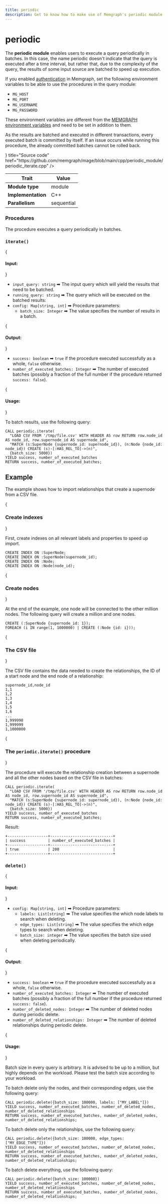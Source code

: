 ```yaml
---
title: periodic
description: Get to know how to make use of Memgraph's periodic module to execute a query periodically in batches. Take your graphs to the next level with our documentation and tutorials. 
---
```



# periodic

The **periodic module** enables users to execute a query periodically in
batches. In this case, the name periodic doesn't indicate that the query is
executed after a time interval, but rather that, due to the complexity of the
query, the results of some input source are batched to speed up execution.

<Callout type="info">

If you enabled [authentication](/configuration/security#creating-users) in
Memgraph, set the following environment variables to be able to use the
procedures in the query module: 

- `MG_HOST`
- `MG_PORT`
- `MG_USERNAME`
- `MG_PASSWORD`

These environment variables are different from the [MEMGRAPH environment
variables](/configuration/configuration-settings#environment-variables) and need
to be set in addition to them. 

</Callout>

<Callout type="warning">

As the results are batched and executed in different transactions, every
executed batch is committed by itself. If an issue occurs while running this
procedure, the already committed batches cannot be rolled back.

</Callout>

<Cards>
  <Card
    icon={<GitHub />}
    title="Source code"
    href="https://github.com/memgraph/mage/blob/main/cpp/periodic_module/periodic_iterate.cpp"
  />
</Cards>

| Trait               | Value            |
| ------------------- | ---------------- |
| **Module type**     | module           |
| **Implementation**  | C++              |
| **Parallelism**     | sequential       |

### Procedures

The procedure executes a query periodically in batches.

### `iterate()`

{<h4> Input: </h4>}

- `input_query: string` ➡ The input query which will yield the results that need to be batched.
- `running_query: string` ➡ The query which will be executed on the batched results:
- `config: Map[string, int]` ➡ Procedure parameters:
  - `batch_size: Integer` ➡ The value specifies the number of results in a batch.

{<h4> Output: </h4>}

- `success: boolean` ➡ `true` if the procedure executed successfully as a whole, `false` otherwise.
- `number_of_executed_batches: Integer` ➡ The number of executed batches (possibly a fraction of the full number if the procedure returned `success: false`).

{<h4> Usage: </h4>}

To batch results, use the following query:

```cypher
CALL periodic.iterate(
  "LOAD CSV FROM '/tmp/file.csv' WITH HEADER AS row RETURN row.node_id AS node_id, row.supernode_id AS supernode_id", 
  "MATCH (s:SuperNode {supernode_id: supernode_id}), (n:Node {node_id: node_id}) CREATE (s)-[:HAS_REL_TO]->(n)", 
  {batch_size: 5000}) 
YIELD success, number_of_executed_batches
RETURN success, number_of_executed_batches;
```

## Example

The example shows how to import relationships that create a supernode from a CSV
file.

<Steps>

{<h3> Create indexes </h3>} 

First, create indexes on all relevant labels and properties to speed up import.

```cypher
CREATE INDEX ON :SuperNode;
CREATE INDEX ON :SuperNode(supernode_id);
CREATE INDEX ON :Node;
CREATE INDEX ON :Node(node_id);
```

{<h3> Create nodes </h3>} 

At the end of the example, one node will be connected to the other million
nodes. The following query will create a million and one nodes.

```
CREATE (:SuperNode {supernode_id: 1});
FOREACH (i IN range(1, 1000000) | CREATE (:Node {id: i}));
```

{<h3> The CSV file </h3>} 

The CSV file contains the data needed to create the relationships, the ID of a
start node and the end node of a relationship:

```cypher
supernode_id,node_id
1,1
1,2
1,3
1,4
1,5
1,6
...
1,999998
1,999999
1,1000000
```

{<h3> The `periodic.iterate()` procedure </h3>} 

The procedure will execute the relationship creation between a supernode and all
the other nodes based on the CSV file in batches:

```cypher
CALL periodic.iterate(
  "LOAD CSV FROM '/tmp/file.csv' WITH HEADER AS row RETURN row.node_id AS node_id, row.supernode_id AS supernode_id",
  "MATCH (s:SuperNode {supernode_id: supernode_id}), (n:Node {node_id: node_id}) CREATE (s)-[:HAS_REL_TO]->(n)",
  {batch_size: 5000})
YIELD success, number_of_executed_batches
RETURN success, number_of_executed_batches;
```

Result: 

```plaintext
+------------------+----------------------------+
| success          | number_of_executed_batches |
+------------------+----------------------------+
| true             | 200                        |
+------------------+----------------------------+

```
</Steps>


### `delete()`

{<h4> Input: </h4>}

- `config: Map[string, int]` ➡ Procedure parameters:
  - `labels: List[string]` ➡ The value specifies the which node labels to search when deleting.
  - `edge_types: List[string]` ➡ The value specifies the which edge types to search when deleting.
  - `batch_size: integer` ➡ The value specifies the batch size used when deleting periodically.

{<h4> Output: </h4>}

- `success: boolean` ➡ `true` if the procedure executed successfully as a whole, `false` otherwise.
- `number_of_executed_batches: Integer` ➡ The number of executed batches (possibly a fraction of the full number if the procedure returned `success: false`).
- `number_of_deleted_nodes: Integer` ➡ The number of deleted nodes during periodic delete.
- `number_of_deleted_relationships: Integer` ➡ The number of deleted relationships during periodic delete.

{<h4> Usage: </h4>}

Batch size in every query is arbitrary. It is advised to be up to a million, but highly depends on the workload.
Please test the batch size according to your workload.

To batch delete only the nodes, and their corresponding edges, use the following query:

```cypher
CALL periodic.delete({batch_size: 100000, labels: ["MY_LABEL"]}) 
YIELD success, number_of_executed_batches, number_of_deleted_nodes, number_of_deleted_relationships
RETURN success, number_of_executed_batches, number_of_deleted_nodes, number_of_deleted_relationships;
```

To batch delete only the relationships, use the following query:

```cypher
CALL periodic.delete({batch_size: 100000, edge_types: ["MY_EDGE_TYPE"]}) 
YIELD success, number_of_executed_batches, number_of_deleted_nodes, number_of_deleted_relationships
RETURN success, number_of_executed_batches, number_of_deleted_nodes, number_of_deleted_relationships;
```

To batch delete everything, use the following query:

```cypher
CALL periodic.delete({batch_size: 100000}) 
YIELD success, number_of_executed_batches, number_of_deleted_nodes, number_of_deleted_relationships
RETURN success, number_of_executed_batches, number_of_deleted_nodes, number_of_deleted_relationships;
```
